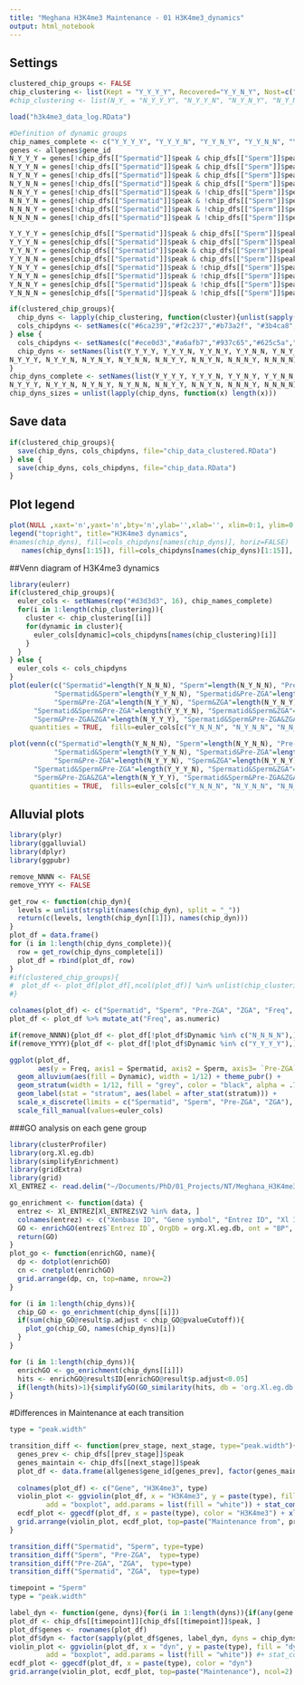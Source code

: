 ```yaml
---
title: "Meghana H3K4me3 Maintenance - 01 H3K4me3_dynamics"
output: html_notebook
---
```


## Settings
```r
clustered_chip_groups <- FALSE
chip_clustering <- list(Kept = "Y_Y_Y_Y", Recovered="Y_Y_N_Y", Nost=c("Y_Y_Y_N", "Y_Y_N_N"), Gained=c("N_N_Y_Y", "N_N_N_Y"), Absent="N_N_N_N")
#chip_clustering <- list(N_Y_ = "N_Y_Y_Y", "N_Y_Y_N", "N_Y_N_Y", "N_Y_N_N"), Y_Y_ = c("Y_Y_Y_Y", "Y_Y_Y_N", "Y_Y_N_Y", "Y_Y_N_N"), Y_N_ = c("Y_N_Y_Y", "Y_N_Y_N", "Y_N_N_Y", "Y_N_N_N"), Absent="N_N_N_N"))

load("h3k4me3_data_log.RData")
```

```r
#Definition of dynamic groups
chip_names_complete <- c("Y_Y_Y_Y", "Y_Y_Y_N", "Y_Y_N_Y", "Y_Y_N_N", "Y_N_Y_Y", "Y_N_Y_N", "Y_N_N_Y", "Y_N_N_N", "N_Y_Y_Y", "N_Y_Y_N", "N_Y_N_Y", "N_Y_N_N", "N_N_Y_Y", "N_N_Y_N", "N_N_N_Y", "N_N_N_N")
genes <- allgenes$gene_id
N_Y_Y_Y = genes[!chip_dfs[["Spermatid"]]$peak & chip_dfs[["Sperm"]]$peak & chip_dfs[["Pre-ZGA"]]$peak & chip_dfs[["ZGA"]]$peak] #0-1-1-1
N_Y_Y_N = genes[!chip_dfs[["Spermatid"]]$peak & chip_dfs[["Sperm"]]$peak & chip_dfs[["Pre-ZGA"]]$peak & !chip_dfs[["ZGA"]]$peak] #0-1-1-0
N_Y_N_Y = genes[!chip_dfs[["Spermatid"]]$peak & chip_dfs[["Sperm"]]$peak & !chip_dfs[["Pre-ZGA"]]$peak & chip_dfs[["ZGA"]]$peak] #0-1-0-1
N_Y_N_N = genes[!chip_dfs[["Spermatid"]]$peak & chip_dfs[["Sperm"]]$peak & !chip_dfs[["Pre-ZGA"]]$peak & !chip_dfs[["ZGA"]]$peak] #0-1-0-0
N_N_Y_Y = genes[!chip_dfs[["Spermatid"]]$peak & !chip_dfs[["Sperm"]]$peak & chip_dfs[["Pre-ZGA"]]$peak & chip_dfs[["ZGA"]]$peak] #0-0-1-1
N_N_Y_N = genes[!chip_dfs[["Spermatid"]]$peak & !chip_dfs[["Sperm"]]$peak & chip_dfs[["Pre-ZGA"]]$peak & !chip_dfs[["ZGA"]]$peak] #0-0-1-0
N_N_N_Y = genes[!chip_dfs[["Spermatid"]]$peak & !chip_dfs[["Sperm"]]$peak & !chip_dfs[["Pre-ZGA"]]$peak & chip_dfs[["ZGA"]]$peak] #0-0-0-1
N_N_N_N = genes[!chip_dfs[["Spermatid"]]$peak & !chip_dfs[["Sperm"]]$peak & !chip_dfs[["Pre-ZGA"]]$peak & !chip_dfs[["ZGA"]]$peak] #0-0-0-0

Y_Y_Y_Y = genes[chip_dfs[["Spermatid"]]$peak & chip_dfs[["Sperm"]]$peak & chip_dfs[["Pre-ZGA"]]$peak & chip_dfs[["ZGA"]]$peak] #1-1-1-1
Y_Y_Y_N = genes[chip_dfs[["Spermatid"]]$peak & chip_dfs[["Sperm"]]$peak & chip_dfs[["Pre-ZGA"]]$peak & !chip_dfs[["ZGA"]]$peak] #1-1-1-0
Y_Y_N_Y = genes[chip_dfs[["Spermatid"]]$peak & chip_dfs[["Sperm"]]$peak & !chip_dfs[["Pre-ZGA"]]$peak & chip_dfs[["ZGA"]]$peak] #1-1-0-1
Y_Y_N_N = genes[chip_dfs[["Spermatid"]]$peak & chip_dfs[["Sperm"]]$peak & !chip_dfs[["Pre-ZGA"]]$peak & !chip_dfs[["ZGA"]]$peak] #1-1-0-0
Y_N_Y_Y = genes[chip_dfs[["Spermatid"]]$peak & !chip_dfs[["Sperm"]]$peak & chip_dfs[["Pre-ZGA"]]$peak & chip_dfs[["ZGA"]]$peak] #1-0-1-1
Y_N_Y_N = genes[chip_dfs[["Spermatid"]]$peak & !chip_dfs[["Sperm"]]$peak & chip_dfs[["Pre-ZGA"]]$peak & !chip_dfs[["ZGA"]]$peak] #1-0-1-0
Y_N_N_Y = genes[chip_dfs[["Spermatid"]]$peak & !chip_dfs[["Sperm"]]$peak & !chip_dfs[["Pre-ZGA"]]$peak & chip_dfs[["ZGA"]]$peak] #1-0-0-1
Y_N_N_N = genes[chip_dfs[["Spermatid"]]$peak & !chip_dfs[["Sperm"]]$peak & !chip_dfs[["Pre-ZGA"]]$peak & !chip_dfs[["ZGA"]]$peak] #1-0-0-0

if(clustered_chip_groups){
  chip_dyns <- lapply(chip_clustering, function(cluster){unlist(sapply(cluster, function(dyn_name){get(dyn_name)}), use.names = FALSE)})
  cols_chipdyns <- setNames(c("#6ca239","#f2c237","#b73a2f", "#3b4ca8", "grey"), names(chip_dyns))
} else {
  cols_chipdyns <- setNames(c("#ece0d3","#a6afb7","#937c65","#625c5a","#be8162","#713725","#b73a2f","#e17e39","#f2c237","#6ca239","#36753d","#3b4ca8","#5f91c1","#6bc7ab","#d0589f","#8d55ae"), chip_names_complete)
  chip_dyns <- setNames(list(Y_Y_Y_Y, Y_Y_Y_N, Y_Y_N_Y, Y_Y_N_N, Y_N_Y_Y, Y_N_Y_N, Y_N_N_Y, Y_N_N_N,
N_Y_Y_Y, N_Y_Y_N, N_Y_N_Y, N_Y_N_N, N_N_Y_Y, N_N_Y_N, N_N_N_Y, N_N_N_N), chip_names_complete)
}
chip_dyns_complete <- setNames(list(Y_Y_Y_Y, Y_Y_Y_N, Y_Y_N_Y, Y_Y_N_N, Y_N_Y_Y, Y_N_Y_N, Y_N_N_Y, Y_N_N_N,
N_Y_Y_Y, N_Y_Y_N, N_Y_N_Y, N_Y_N_N, N_N_Y_Y, N_N_Y_N, N_N_N_Y, N_N_N_N), chip_names_complete)
chip_dyns_sizes = unlist(lapply(chip_dyns, function(x) length(x)))
```

## Save data
```r
if(clustered_chip_groups){
  save(chip_dyns, cols_chipdyns, file="chip_data_clustered.RData")
} else {
  save(chip_dyns, cols_chipdyns, file="chip_data.RData")
}
```

## Plot legend
```r
plot(NULL ,xaxt='n',yaxt='n',bty='n',ylab='',xlab='', xlim=0:1, ylim=0:1)
legend("topright", title="H3K4me3 dynamics",
#names(chip_dyns), fill=cols_chipdyns[names(chip_dyns)], horiz=FALSE)
   names(chip_dyns[1:15]), fill=cols_chipdyns[names(chip_dyns)[1:15]], horiz=FALSE)
```

##Venn diagram of H3K4me3 dynamics
```r
library(eulerr)
if(clustered_chip_groups){
  euler_cols <- setNames(rep("#d3d3d3", 16), chip_names_complete)
  for(i in 1:length(chip_clustering)){
    cluster <- chip_clustering[[i]]
    for(dynamic in cluster){
      euler_cols[dynamic]=cols_chipdyns[names(chip_clustering)[i]]
    }
  }
} else {
  euler_cols <- cols_chipdyns
}
plot(euler(c("Spermatid"=length(Y_N_N_N), "Sperm"=length(N_Y_N_N), "Pre-ZGA"=length(N_N_Y_N), "ZGA"=length(N_N_N_Y),
           "Spermatid&Sperm"=length(Y_Y_N_N), "Spermatid&Pre-ZGA"=length(Y_N_Y_N), "Spermatid&ZGA"=length(Y_N_N_Y),
           "Sperm&Pre-ZGA"=length(N_Y_Y_N), "Sperm&ZGA"=length(N_Y_N_Y), "Pre-ZGA&ZGA"=length(N_N_Y_Y),
      "Spermatid&Sperm&Pre-ZGA"=length(Y_Y_Y_N), "Spermatid&Sperm&ZGA"=length(Y_Y_N_Y), "Spermatid&Pre-ZGA&ZGA"=length(Y_N_Y_Y),
      "Sperm&Pre-ZGA&ZGA"=length(N_Y_Y_Y), "Spermatid&Sperm&Pre-ZGA&ZGA"=length(Y_Y_Y_Y))),
     quantities = TRUE,  fills=euler_cols[c("Y_N_N_N", "N_Y_N_N", "N_N_Y_N", "N_N_N_Y", "Y_Y_N_N", "Y_N_Y_N", "Y_N_N_Y", "N_Y_Y_N", "N_Y_N_Y", "N_N_Y_Y", "Y_Y_Y_N", "Y_Y_N_Y", "Y_N_Y_Y", "N_Y_Y_Y", "Y_Y_Y_Y")])

plot(venn(c("Spermatid"=length(Y_N_N_N), "Sperm"=length(N_Y_N_N), "Pre-ZGA"=length(N_N_Y_N), "ZGA"=length(N_N_N_Y),
           "Spermatid&Sperm"=length(Y_Y_N_N), "Spermatid&Pre-ZGA"=length(Y_N_Y_N), "Spermatid&ZGA"=length(Y_N_N_Y),
           "Sperm&Pre-ZGA"=length(N_Y_Y_N), "Sperm&ZGA"=length(N_Y_N_Y), "Pre-ZGA&ZGA"=length(N_N_Y_Y),
      "Spermatid&Sperm&Pre-ZGA"=length(Y_Y_Y_N), "Spermatid&Sperm&ZGA"=length(Y_Y_N_Y), "Spermatid&Pre-ZGA&ZGA"=length(Y_N_Y_Y),
      "Sperm&Pre-ZGA&ZGA"=length(N_Y_Y_Y), "Spermatid&Sperm&Pre-ZGA&ZGA"=length(Y_Y_Y_Y))),
     quantities = TRUE,  fills=euler_cols[c("Y_N_N_N", "N_Y_N_N", "N_N_Y_N", "N_N_N_Y", "Y_Y_N_N", "Y_N_Y_N", "Y_N_N_Y", "N_Y_Y_N", "N_Y_N_Y", "N_N_Y_Y", "Y_Y_Y_N", "Y_Y_N_Y", "Y_N_Y_Y", "N_Y_Y_Y", "Y_Y_Y_Y")])
```



## Alluvial plots
```r
library(plyr)
library(ggalluvial)
library(dplyr)
library(ggpubr)

remove_NNNN <- FALSE
remove_YYYY <- FALSE

get_row <- function(chip_dyn){
  levels = unlist(strsplit(names(chip_dyn), split = "_"))
  return(c(levels, length(chip_dyn[[1]]), names(chip_dyn)))
}
plot_df = data.frame()
for (i in 1:length(chip_dyns_complete)){
  row = get_row(chip_dyns_complete[i])
  plot_df = rbind(plot_df, row)
}
#if(clustered_chip_groups){
#  plot_df <- plot_df[plot_df[,ncol(plot_df)] %in% unlist(chip_clustering),]
#}

colnames(plot_df) <- c("Spermatid", "Sperm", "Pre-ZGA", "ZGA", "Freq", "Dynamic")
plot_df <- plot_df %>% mutate_at("Freq", as.numeric)

if(remove_NNNN){plot_df <- plot_df[!plot_df$Dynamic %in% c("N_N_N_N"),]}
if(remove_YYYY){plot_df <- plot_df[!plot_df$Dynamic %in% c("Y_Y_Y_Y"),]}

ggplot(plot_df,
       aes(y = Freq, axis1 = Spermatid, axis2 = Sperm, axis3= `Pre-ZGA`, axis4 = ZGA, fill=Dynamic)) +
  geom_alluvium(aes(fill = Dynamic), width = 1/12) + theme_pubr() +
  geom_stratum(width = 1/12, fill = "grey", color = "black", alpha = .75) +
  geom_label(stat = "stratum", aes(label = after_stat(stratum))) +
  scale_x_discrete(limits = c("Spermatid", "Sperm", "Pre-ZGA", "ZGA"), expand = c(.05, .05)) +
  scale_fill_manual(values=euler_cols)
```


###GO analysis on each gene group
```r
library(clusterProfiler)
library(org.Xl.eg.db)
library(simplifyEnrichment)
library(gridExtra)
library(grid)
Xl_ENTREZ <- read.delim("~/Documents/PhD/01_Projects/NT/Meghana_H3K4me3/NGS_data_sorted/Genome_Xl10.1/GenePageLaevisEntrezGeneUnigeneMapping.txt", header = FALSE)

go_enrichment <- function(data) {
  entrez <- Xl_ENTREZ[Xl_ENTREZ$V2 %in% data, ] 
  colnames(entrez) <- c("Xenbase ID", "Gene symbol", "Entrez ID", "Xl ID unknown")
  GO <- enrichGO(entrez$`Entrez ID`, OrgDb = org.Xl.eg.db, ont = "BP", readable = TRUE)
  return(GO)
}
plot_go <- function(enrichGO, name){
  dp <- dotplot(enrichGO)
  cn <- cnetplot(enrichGO)
  grid.arrange(dp, cn, top=name, nrow=2)
}

for (i in 1:length(chip_dyns)){
  chip_GO <- go_enrichment(chip_dyns[[i]])
  if(sum(chip_GO@result$p.adjust < chip_GO@pvalueCutoff)){
    plot_go(chip_GO, names(chip_dyns)[i])
  }
}
```


```r
for (i in 1:length(chip_dyns)){
  enrichGO <- go_enrichment(chip_dyns[[i]])
  hits <- enrichGO@result$ID[enrichGO@result$p.adjust<0.05]
  if(length(hits)>1){simplifyGO(GO_similarity(hits, db = 'org.Xl.eg.db'), column_title = names(chip_dyns[i]))}
}
```

#Differences in Maintenance at each transition
```r
type = "peak.width"

transition_diff <- function(prev_stage, next_stage, type="peak.width"){
  genes_prev <- chip_dfs[[prev_stage]]$peak
  genes_maintain <- chip_dfs[[next_stage]]$peak
  plot_df <- data.frame(allgenes$gene_id[genes_prev], factor(genes_maintain[genes_prev], levels=c("FALSE","TRUE"),labels=c("Not maintained", "Maintained")),
                                                                                    chip_dfs[[prev_stage]][genes_prev, type])
  colnames(plot_df) <- c("Gene", "H3K4me3", type)
  violin_plot <- ggviolin(plot_df, x = "H3K4me3", y = paste(type), fill = "H3K4me3",
         add = "boxplot", add.params = list(fill = "white")) + stat_compare_means(comparisons = list( c("Maintained", "Not maintained")),method = "wilcox.test", label = "p.signif") + ylab(paste(type, prev_stage))
  ecdf_plot <- ggecdf(plot_df, x = paste(type), color = "H3K4me3") + xlab(paste(type, prev_stage))
  grid.arrange(violin_plot, ecdf_plot, top=paste("Maintenance from", prev_stage, "to", next_stage), ncol=2)
}

transition_diff("Spermatid", "Sperm", type=type)
transition_diff("Sperm", "Pre-ZGA",  type=type)
transition_diff("Pre-ZGA", "ZGA",  type=type)
transition_diff("Spermatid", "ZGA",  type=type)
```


```r
timepoint = "Sperm"
type = "peak.width"

label_dyn <- function(gene, dyns){for(i in 1:length(dyns)){if(any(gene %in% dyns[[i]])){return(names(dyns)[i])}}; return(NA)}
plot_df <- chip_dfs[[timepoint]][chip_dfs[[timepoint]]$peak, ]
plot_df$genes <- rownames(plot_df)
plot_df$dyn <- factor(sapply(plot_df$genes, label_dyn, dyns = chip_dyns))
violin_plot <- ggviolin(plot_df, x = "dyn", y = paste(type), fill = "dyn",
         add = "boxplot", add.params = list(fill = "white")) #+ stat_compare_means(comparisons = list( c("Maintained", "Not maintained")),method = "wilcox.test", label = "p.signif") + ylab(paste(type, prev_stage))
ecdf_plot <- ggecdf(plot_df, x = paste(type), color = "dyn")
grid.arrange(violin_plot, ecdf_plot, top=paste("Maintenance"), ncol=2)
```


